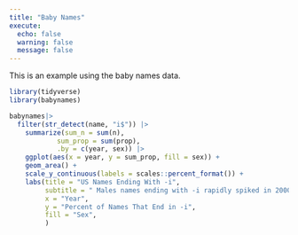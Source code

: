 ```yaml
---
title: "Baby Names"
execute: 
  echo: false
  warning: false
  message: false
---
```


This is an example using the baby names data.

```r
library(tidyverse)
library(babynames)
```

```r
babynames|>
  filter(str_detect(name, "i$")) |>
    summarize(sum_n = sum(n), 
            sum_prop = sum(prop), 
            .by = c(year, sex)) |>
    ggplot(aes(x = year, y = sum_prop, fill = sex)) + 
    geom_area() +
    scale_y_continuous(labels = scales::percent_format()) + 
    labs(title = "US Names Ending With -i", 
         subtitle = " Males names ending with -i rapidly spiked in 2000s \n The female names ending with -i had a peak around the 1960s", 
         x = "Year", 
         y = "Percent of Names That End in -i", 
         fill = "Sex", 
         )
```

